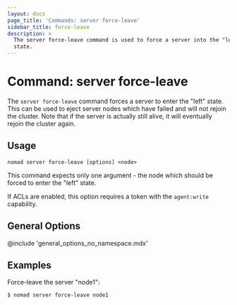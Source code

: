```yaml
---
layout: docs
page_title: 'Commands: server force-leave'
sidebar_title: force-leave
description: >
  The server force-leave command is used to force a server into the "left"
  state.
---
```


# Command: server force-leave

The `server force-leave` command forces a server to enter the "left" state.
This can be used to eject server nodes which have failed and will not rejoin
the cluster. Note that if the server is actually still alive, it will
eventually rejoin the cluster again.

## Usage

```plaintext
nomad server force-leave [options] <node>
```

This command expects only one argument - the node which should be forced
to enter the "left" state.

If ACLs are enabled, this option requires a token with the `agent:write`
capability.

## General Options

@include 'general_options_no_namespace.mdx'

## Examples

Force-leave the server "node1":

```shell-session
$ nomad server force-leave node1

```
